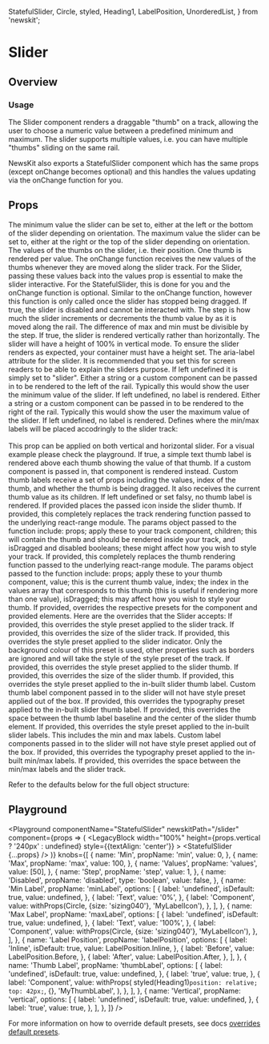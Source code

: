 
  StatefulSlider,
  Circle,
  styled,
  Heading1,
  LabelPosition,
  UnorderedList,
} from 'newskit';


# Slider

## Overview

### Usage

The Slider component renders a draggable "thumb" on a track, allowing the user to choose a numeric value between a predefined minimum and maximum. The slider supports multiple values, i.e. you can have multiple "thumbs" sliding on the same rail.

NewsKit also exports a StatefulSlider component which has the same props (except onChange becomes optional) and this handles the values updating via the onChange function for you.

## Props

<LegacyBlock marginTop="sizing050">
  <Prop name="min" required type="number">
    The minimum value the slider can be set to, either at the left or the bottom
    of the slider depending on orientation.
  </Prop>
  <Prop name="max" required type="number">
    The maximum value the slider can be set to, either at the right or the top
    of the slider depending on orientation.
  </Prop>
  <Prop name="values" required type="number[]">
    The values of the thumbs on the slider, i.e. their position. One thumb is
    rendered per value.
  </Prop>
  <Prop name="onChange" required type="(values: number[]) => void">
    The onChange function receives the new values of the thumbs whenever they
    are moved along the slider track. For the Slider, passing these values back
    into the values prop is essential to make the slider interactive. For the
    StatefulSlider, this is done for you and the onChange function is optional.
  </Prop>
  <Prop name="onFinalChange" type="(values: number[]) => void">
    Similar to the onChange function, however this function is only called once
    the slider has stopped being dragged.
  </Prop>
  <Prop name="disabled" type="boolean">
    If true, the slider is disabled and cannot be interacted with.
  </Prop>
  <Prop name="step" type="number" default={1}>
    The step is how much the slider increments or decrements the thumb value by
    as it is moved along the rail. The difference of max and min must be
    divisible by the step.
  </Prop>
  <Prop name="vertical" type="boolean">
    If true, the slider is rendered vertically rather than horizontally. The
    slider will have a height of 100% in vertical mode. To ensure the slider
    renders as expected, your container must have a height set.
  </Prop>
  <Prop name="ariaLabel" type="string" default="slider">
    The aria-label attribute for the slider. It is recommended that you set this
    for screen readers to be able to explain the sliders purpose. If left
    undefined it is simply set to "slider".
  </Prop>
  <Prop name="minLabel" type="string | React.ComponentType">
    Either a string or a custom component can be passed in to be rendered to the
    left of the rail. Typically this would show the user the minimum value of
    the slider. If left undefined, no label is rendered.
  </Prop>
  <Prop name="maxLabel" type="string | React.ComponentType">
    Either a string or a custom component can be passed in to be rendered to the
    right of the rail. Typically this would show the user the maximum value of
    the slider. If left undefined, no label is rendered.
  </Prop>
  <Prop name="labelPosition" type="LabelPosition" default="LabelPosition.Inline">
    Defines where the min/max labels will be placed accodringly to the slider track:
    <br/>
    <br/>
    <UnorderedList overrides={{
      content: {
        typographyPreset: 'body020',
      }
    }} listItemMarker={Circle} children={[`LabelPosition.Inline - places the slider between the min/max labels`,
      `LabelPosition.Before - places the min/max labels before the slider`,
      `LabelPosition.After - places the labels after the slider element.`]}>
    </UnorderedList>
    This prop can be applied on both vertical and horizontal slider. For a visual example please check the playground.
  </Prop>
  <Prop name="thumbLabel" type="boolean | React.ComponentType<ThumbLabelProps>">
    If true, a simple text thumb label is rendered above each thumb showing the
    value of that thumb. If a custom component is passed in, that component is
    rendered instead. Custom thumb labels receive a set of props including the
    values, index of the thumb, and whether the thumb is being dragged. It also
    receives the current thumb value as its children. If left undefined or set
    falsy, no thumb label is rendered.
  </Prop>
  <Prop name="thumbIcon" type="IconComponent">
    If provided places the passed icon inside the slider thumb.
  </Prop>
  <Prop
    name="renderTrack"
    type="(params: { props, children, isDragged, disabled }) => React.ReactNode"
  >
    If provided, this completely replaces the track rendering function passed to
    the underlying react-range module. The params object passed to the function
    include: props; apply these to your track component, children; this will
    contain the thumb and should be rendered inside your track, and isDragged
    and disabled booleans; these might affect how you wish to style your track.
  </Prop>
  <Prop
    name="renderThumb"
    type="((params: { props, value, index, isDragged }) => React.ReactNode"
  >
    If provided, this completely replaces the thumb rendering function passed to
    the underlying react-range module. The params object passed to the function
    include: props; apply these to your thumb component, value; this is the
    current thumb value, index; the index in the values array that corresponds
    to this thumb (this is useful if rendering more than one value), isDragged;
    this may affect how you wish to style your thumb.
  </Prop>
  <Prop name="overrides" type="SliderOverrideProps">
    If provided, overrides the respective presets for the component and provided elements.
    Here are the overrides that the Slider accepts:
    <Prop name="track" type="object">
      <Prop name="stylePreset" type="StylePresetKeys" default="sliderTrack">
        If provided, this overrides the style preset applied to the slider track.
      </Prop>
      <Prop name="size" type="SizingKeys" default="sizing030">
        If provided, this overrides the size of the slider track.
      </Prop>
    </Prop>
    <Prop name="indicator" type="object">
      <Prop name="stylePreset" type="StylePresetKeys" default="sliderIndicator">
        If provided, this overrides the style preset applied to the slider indicator.
        Only the background colour of this preset is used,
        other properties such as borders are ignored and will take the style of the style preset of the track.
      </Prop>
    </Prop>
    <Prop name="thumb" type="object">
      <Prop name="stylePreset" type="StylePresetKeys" default="sliderThumb">
        If provided, this overrides the style preset applied to the slider thumb.
      </Prop>
      <Prop name="size" type="SizingKeys" default="sizing060">
        If provided, this overrides the size of the slider thumb.
      </Prop>
    </Prop>
    <Prop name="thumbLabel" type="object">
      <Prop name="stylePreset" type="StylePresetKeys" default="sliderThumbLabel">
        If provided, this overrides the style preset applied to the in-built slider thumb label.
        Custom thumb label component passed in to the slider will not have style preset applied out of the box.
      </Prop>
      <Prop name="typographyPreset" type="TypographyPresetKeys" default="label030">
        If provided, this overrides the typography preset applied to the in-built slider thumb label.
      </Prop>
      <Prop name="space" type="SizingKeys" default="sizing060">
        If provided, this overrides the space between the thumb label baseline and the center of the slider thumb element.
      </Prop>
    </Prop>
    <Prop name="labels" type="object">
      <Prop name="stylePreset" type="StylePresetKeys" default="sliderLabels">
        If provided, this overrides the style preset applied to the in-built slider labels.
        This includes the min and max labels.
        Custom label components passed in to the slider will not have style preset applied out of the box.
      </Prop>
      <Prop name="typographyPreset" type="TypographyPresetKeys" default="label020">
        If provided, this overrides the typography preset applied to the in-built min/max labels.
      </Prop>
      <Prop name="space" type="SizingKeys" default="sizing030">
        If provided, this overrides the space between the min/max labels and the slider track.
      </Prop>
    </Prop>
  </Prop>

Refer to the defaults below for the full object structure:

  <CodeFromDefaultPresets componentName="slider" />
</LegacyBlock>

## Playground

<Playground
  componentName="StatefulSlider"
  newskitPath="/slider"
  component={props => (
    <LegacyBlock
      width="100%"
      height={props.vertical ? '240px' : undefined}
      style={{textAlign: 'center'}}
    >
      <StatefulSlider {...props} />
    </LegacyBlock>
  )}
  knobs={[
    {
      name: 'Min',
      propName: 'min',
      value: 0,
    },
    {
      name: 'Max',
      propName: 'max',
      value: 100,
    },
    {
      name: 'Values',
      propName: 'values',
      value: [50],
    },
    {
      name: 'Step',
      propName: 'step',
      value: 1,
    },
    {
      name: 'Disabled',
      propName: 'disabled',
      type: 'boolean',
      value: false,
    },
    {
      name: 'Min Label',
      propName: 'minLabel',
      options: [
        {
          label: 'undefined',
          isDefault: true,
          value: undefined,
        },
        {
          label: 'Text',
          value: '0%',
        },
        {
          label: 'Component',
          value: withProps(Circle, {size: 'sizing040'}, 'MyLabelIcon'),
        },
      ],
    },
    {
      name: 'Max Label',
      propName: 'maxLabel',
      options: [
        {
          label: 'undefined',
          isDefault: true,
          value: undefined,
        },
        {
          label: 'Text',
          value: '100%',
        },
        {
          label: 'Component',
          value: withProps(Circle, {size: 'sizing040'}, 'MyLabelIcon'),
        },
      ],
    },
    {
      name: 'Label Position',
      propName: 'labelPosition',
      options: [
        {
          label: 'Inline',
          isDefault: true,
          value: LabelPosition.Inline,
        },
        {
          label: 'Before',
          value: LabelPosition.Before,
        },
        {
          label: 'After',
          value: LabelPosition.After,
        },
      ],
    },
    {
      name: 'Thumb Label',
      propName: 'thumbLabel',
      options: [
        {
          label: 'undefined',
          isDefault: true,
          value: undefined,
        },
        {
          label: 'true',
          value: true,
        },
        {
          label: 'Component',
          value: withProps(
            styled(Heading1)`
              position: relative;
              top: 42px;
            `,
            {},
            'MyThumbLabel',
          ),
        },
      ],
    },
    {
      name: 'Vertical',
      propName: 'vertical',
      options: [
        {
          label: 'undefined',
          isDefault: true,
          value: undefined,
        },
        {
          label: 'true',
          value: true,
        },
      ],
    },
  ]}
/>

For more information on how to override default presets, see docs [overrides default presets](/theming/default-presets/override-individual-components).
